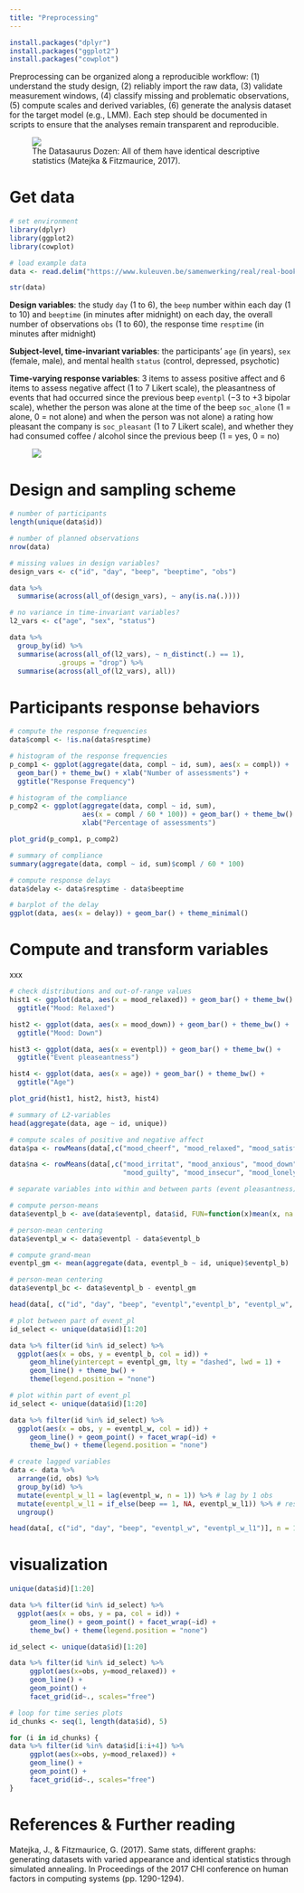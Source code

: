 ```yaml
---
title: "Preprocessing"
---
```


```r
install.packages("dplyr")
install.packages("ggplot2")
install.packages("cowplot")
```

Preprocessing can be organized along a reproducible workflow: (1) understand the study design, (2) reliably import the raw data, (3) validate measurement windows, (4) classify missing and problematic observations, (5) compute scales and derived variables, (6) generate the analysis dataset for the target model (e.g., LMM). Each step should be documented in scripts to ensure that the analyses remain transparent and reproducible. 

<figure>
    <img src="https://www.researchgate.net/profile/Sheen-Levine/publication/325941519/figure/fig2/AS:824194581422080@1573514709439/The-Datasaurus-Dozen-Matejka-Fitzmaurice-2017-an-extension-of-Anscombes-quartet.ppm">
    <figcaption>The Datasaurus Dozen: All of them have identical descriptive statistics (Matejka & Fitzmaurice, 2017).
  </figcaption>
</figure>

# Get data

```r
# set environment
library(dplyr)
library(ggplot2)
library(cowplot)
```

```r
# load example data
data <- read.delim("https://www.kuleuven.be/samenwerking/real/real-book/viechtbauer2022_data_esmda_example")

str(data)
```

**Design variables**: the study `day` (1 to 6), the `beep` number within
each day (1 to 10) and `beeptime` (in minutes after midnight) on each day, the overall number of observations `obs` (1 to 60), the response time `resptime` (in minutes after midnight)

**Subject-level, time-invariant variables**: the participants' `age` (in years), `sex` (female, male), and mental
health `status` (control, depressed, psychotic)  

**Time-varying response variables**: 3 items to assess positive affect and 6 items to assess negative affect (1 to 7 Likert scale), the pleasantness of events that had occurred since the previous beep `eventpl` (−3 to +3 bipolar scale), whether the person was alone at the time of the beep `soc_alone` (1 = alone, 0 = not alone) and when the person was not alone) a rating how pleasant the company is `soc_pleasant` (1 to 7 Likert scale), and whether they had consumed coffee / alcohol since the previous beep (1 = yes, 0 = no)

<figure>
    <img src="https://carpentry.library.ucsb.edu/2023-01-23-ucsb-r/fig/14-tidyr-fig3.png">
</figure>

# Design and sampling scheme

```r
# number of participants
length(unique(data$id))

# number of planned observations 
nrow(data)
```

```r
# missing values in design variables?
design_vars <- c("id", "day", "beep", "beeptime", "obs")

data %>%
  summarise(across(all_of(design_vars), ~ any(is.na(.))))
```

```r
# no variance in time-invariant variables?
l2_vars <- c("age", "sex", "status")

data %>%
  group_by(id) %>%
  summarise(across(all_of(l2_vars), ~ n_distinct(.) == 1), 
            .groups = "drop") %>%
  summarise(across(all_of(l2_vars), all))
```

# Participants response behaviors

```r
# compute the response frequencies
data$compl <- !is.na(data$resptime)

# histogram of the response frequencies
p_comp1 <- ggplot(aggregate(data, compl ~ id, sum), aes(x = compl)) +
  geom_bar() + theme_bw() + xlab("Number of assessments") +
  ggtitle("Response Frequency")

# histogram of the compliance
p_comp2 <- ggplot(aggregate(data, compl ~ id, sum), 
                  aes(x = compl / 60 * 100)) + geom_bar() + theme_bw() + 
                  xlab("Percentage of assessments") 

plot_grid(p_comp1, p_comp2)

# summary of compliance
summary(aggregate(data, compl ~ id, sum)$compl / 60 * 100)
```

```r
# compute response delays
data$delay <- data$resptime - data$beeptime

# barplot of the delay 
ggplot(data, aes(x = delay)) + geom_bar() + theme_minimal() 
```

# Compute and transform variables

xxx
```r
# check distributions and out-of-range values
hist1 <- ggplot(data, aes(x = mood_relaxed)) + geom_bar() + theme_bw() +
  ggtitle("Mood: Relaxed")

hist2 <- ggplot(data, aes(x = mood_down)) + geom_bar() + theme_bw() +
  ggtitle("Mood: Down")

hist3 <- ggplot(data, aes(x = eventpl)) + geom_bar() + theme_bw() +
  ggtitle("Event pleaseantness")

hist4 <- ggplot(data, aes(x = age)) + geom_bar() + theme_bw() +
  ggtitle("Age")

plot_grid(hist1, hist2, hist3, hist4)
```

```r
# summary of L2-variables
head(aggregate(data, age ~ id, unique))
```

```r
# compute scales of positive and negative affect
data$pa <- rowMeans(data[,c("mood_cheerf", "mood_relaxed", "mood_satisfi")])

data$na <- rowMeans(data[,c("mood_irritat", "mood_anxious", "mood_down", 
                            "mood_guilty", "mood_insecur", "mood_lonely")])
```

```r
# separate variables into within and between parts (event pleasantness)

# compute person-means 
data$eventpl_b <- ave(data$eventpl, data$id, FUN=function(x)mean(x, na.rm = TRUE)) 

# person-mean centering
data$eventpl_w <- data$eventpl - data$eventpl_b 

# compute grand-mean 
eventpl_gm <- mean(aggregate(data, eventpl_b ~ id, unique)$eventpl_b)

# person-mean centering
data$eventpl_bc <- data$eventpl_b - eventpl_gm

head(data[, c("id", "day", "beep", "eventpl","eventpl_b", "eventpl_w", "eventpl_bc")])
```

```r
# plot between part of event_pl
id_select <- unique(data$id)[1:20]

data %>% filter(id %in% id_select) %>%
  ggplot(aes(x = obs, y = eventpl_b, col = id)) +
     geom_hline(yintercept = eventpl_gm, lty = "dashed", lwd = 1) +
     geom_line() + theme_bw() + 
     theme(legend.position = "none") 
```

```r
# plot within part of event_pl
id_select <- unique(data$id)[1:20]

data %>% filter(id %in% id_select) %>%
  ggplot(aes(x = obs, y = eventpl_w, col = id)) +
     geom_line() + geom_point() + facet_wrap(~id) +
     theme_bw() + theme(legend.position = "none")
```

```r
# create lagged variables
data <- data %>%
  arrange(id, obs) %>%                
  group_by(id) %>%                     
  mutate(eventpl_w_l1 = lag(eventpl_w, n = 1)) %>% # lag by 1 obs
  mutate(eventpl_w_l1 = if_else(beep == 1, NA, eventpl_w_l1)) %>% # reset each day
  ungroup()

head(data[, c("id", "day", "beep", "eventpl_w", "eventpl_w_l1")], n = 15)
```


# visualization

```r
unique(data$id)[1:20]

data %>% filter(id %in% id_select) %>%
  ggplot(aes(x = obs, y = pa, col = id)) +
     geom_line() + geom_point() + facet_wrap(~id) +
     theme_bw() + theme(legend.position = "none")
```

```r
id_select <- unique(data$id)[1:20]

data %>% filter(id %in% id_select) %>%
     ggplot(aes(x=obs, y=mood_relaxed)) +
     geom_line() +
     geom_point() +
     facet_grid(id~., scales="free") 
```

```r
# loop for time series plots
id_chunks <- seq(1, length(data$id), 5)

for (i in id_chunks) {
data %>% filter(id %in% data$id[i:i+4]) %>%
     ggplot(aes(x=obs, y=mood_relaxed)) +
     geom_line() +
     geom_point() +
     facet_grid(id~., scales="free")
}
```

# References & Further reading

Matejka, J., & Fitzmaurice, G. (2017). Same stats, different graphs: generating datasets with varied appearance and identical statistics through simulated annealing. In Proceedings of the 2017 CHI conference on human factors in computing systems (pp. 1290-1294).
